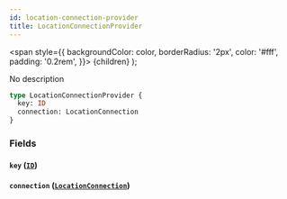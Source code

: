 ```yaml
---
id: location-connection-provider
title: LocationConnectionProvider
---
```


<span
style={{
      backgroundColor: color,
      borderRadius: '2px',
      color: '#fff',
      padding: '0.2rem',
    }}>
{children}
</span>
);

No description

```graphql
type LocationConnectionProvider {
  key: ID
  connection: LocationConnection
}
```

### Fields

#### `key` ([`ID`](/v1/scalars/id))

#### `connection` ([`LocationConnection`](/v1/objects/location-connection))
